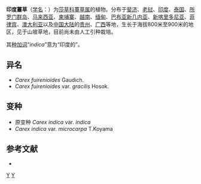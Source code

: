 {{Speciesbox
| genus = Carex
| species = indica
| authority = Linn., 1771
}}

'''印度薹草'''（[[学名|学名]]：{{lang|la|''Carex indica''}}）为[[莎草科|莎草科]][[薹草属|薹草属]]的植物。分布于[[斐济|斐济]]、[[老挝|老挝]]、[[印度|印度]]、[[泰国|泰国]]、[[所罗门群岛|所罗门群岛]]、[[马来西亚|马来西亚]]、[[柬埔寨|柬埔寨]]、[[越南|越南]]、[[缅甸|缅甸]]、[[巴布亚新几内亚|巴布亚新几内亚]]、[[新喀里多尼亚|新喀里多尼亚]]、[[菲律宾|菲律宾]]、[[澳大利亚|澳大利亚]]以及[[中国大陆|中国大陆]]的[[贵州|贵州]]、[[广西|广西]]等地，生长于海拔800米至900米的地区，见于山坡草地，目前尚未由人工引种栽培。

其[[种加词|种加词]]“''indica''”意为“印度的”。

== 异名 ==
* ''Carex fuirenioides'' Gaudich.
* ''Carex fuirenioides'' var. ''gracilis'' Hosok.

== 变种 ==
* 原变种 ''Carex indica'' var. ''indica''
* ''Carex indica'' var. ''microcarpa'' T.Koyama

== 参考文献 ==
<div class="references-small">
* {{cite web| url =http://www.bioinfo.cn/db05/KmzwSpecies.php?action=view&id=6705| title =印度薹草| work =《中国高等植物数据库全库》| publisher =中国科学院微生物研究所| author =昆明植物研究所| accessdate =2009-02-24| deadurl =yes| archiveurl =https://web.archive.org/web/20160305045051/http://www.bioinfo.cn/db05/KmzwSpecies.php?action=view&id=6705| archivedate =2016-03-05}}
</div>
{{Taxonbar|from=Q2938518}}

[[Category:薹草属|Y]]
[[Category:_1771年描述的植物|Y]]